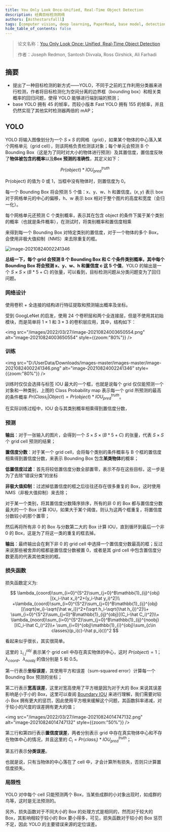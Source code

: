 ```yaml
---
title: You Only Look Once-Unified, Real-Time Object Detection
description: 经典目标检测网络
authors: [Asthestarsfalll]
tags: [computer vision, deep learning, PaperRead, base model, detection]
hide_table_of_contents: false
---
```


> 论文名称：[You Only Look Once: Unified, Real-Time Object Detection](https://arxiv.org/pdf/1506.02640v5.pdf)
>
> 作者：Joseph Redmon, Santosh Divvala, Ross Girshick, Ali Farhadi

## 摘要

- 提出了一种目标检测的新方式——YOLO，不同于之前的工作利用分类器来进行检测，作者将目标检测化为空间分离的边界框（bounding box）和相关类概率的回归问题，使得 YOLO 能够进行端到端的预测；
- base YOLO 拥有 45 的帧率，而较小版本 Fast YOLO 拥有 155 的帧率，并且仍然实现了其他实时检测器两倍的 mAP；

## YOLO

YOLO 将输入图像划分为一个 $S\times S$ 的网格（grid），如果某个物体的中心落入某个网格单元（grid cell），则该网格负责检测该对象；每个单元会预测 B 个 Bounding Box（这是为了同时对大小的物体进行预测）及其置信度，置信度反映了**物体被包含的概率**以及**Box 预测的准确性**，其定义如下：

$$
Pr(object)*IOU_{pred}^{truth}
$$

Pr(object) 的值为 0 或 1，当框中没有物体时，则置信度为 0。

每一个 Bounding Box 将会预测 5 个值：x、y、w、h 和置信度。$(x,y)$ 表示 box 对于网格单元的中心的偏移，h、w 表示 box 相对于整个图片的高度和宽度（会归一化）。

每个网格单元还预测 C 个类别概率，表示其在包含 object 的条件下属于某个类别的概率（也就是条件概率），在测试时，将类别概率和置信度相乘

来得到每一个 Bounding Box 对特定类别的置信度，对于一个物体的多个 Box，会使用非极大值抑制（NMS）来去除重复的框。

![image-20210824002241346](/images/2022/03/27/image-20210824002241346.png)

**总结一下，每个 grid 会预测 B 个 Bounding Box 和 C 个条件类别概率，其中每个 Bounding Box 将会预测 x、y、w、h 和置信度 c 这 5 个值**，YOLO 的输出是一个 $S\times S\times (B*5+C)$ 的张量，可以看到，目标检测问题从分类问题变为了回归问题。

### 网络设计

使用卷积 + 全连接的结构进行特征提取和预测输出概率及坐标。

受到 GoogLeNet 的启发，使用 24 个卷积层和两个全连接层，但是不使用其初始模块，而是简单将 $1\times 1$ 和 $3\times 3$ 的卷积层应用，其中，结构如下：

<img src="/images/2022/03/27/image-20210824003650554.png" alt="image-20210824003650554" style={{zoom:"80%"}} />

### 训练

<img src="D:/UserData/Downloads/images-master/images-master/image-20210824002241346.png" alt="image-20210824002241346" style={{zoom:"80%"}} />

训练时仅仅会选择与标签 IOU 最大的一个框，也就是说每个 grid 仅仅能预测一个对象和一种类别，上图的 Class Probability map 表示每一个 grid 所预测的最高的条件概率 $Pr(Class_i|Object)=Pr(object)*IOU_{pred}^{truth}$。

在实际训练过程中，IOU 会与其类别概率相乘得到置信度分数，

### 预测

**输出**：对于一张输入的图片，会得到一个 $S\times S\times (B*5+C)$ 的张量，代表 $S\times S$ 个 grid cell 预测的结果；

**置信度分数**：对于某一个 grid cell，会将每个类别的条件概率与 B 个框的置信度相乘得到置信度分数，来表示 Bounding Box 包含**某类物体**的概率；

**低置信度过滤**：首先将较低置信度分数全部置零，表示不存在这些目标，这一步是为了去除“错误分类”的坐标

**非极大值抑制**：过滤掉低置信度的框之后往往还存在很多重复的 Box，这时使用 NMS（非极大值抑制）来去除；

对于某一个类别，将其置信度分数降序排序，所有的非 0 的 Box 都与置信度分数最大的一个 Box 计算 IOU，如果大于某个阈值，则认为这两个框重复，将置信度分数较小的那个置零；

然后再将所有非 0 的 Box 与分数第二大的 Box 计算 IOU，直到循环到最后一个非 0 的 Box，这是为了将这一类的重复的框去掉。

**输出**：最终输出会在剩下非 0 的 grid cell 中选择一个置信度分数最高的框；反过来说那些被舍弃的框都是置信度分数被置 0，或者是其 gird cell 中包含置信度分数更高的代表其他类别的框。

### 损失函数

损失函数定义为:

$$
\lambda_{coord}\sum_{i=0}^{S^2}\sum_{j=0}^B\mathbb{1}_{ij}^{obj}[(x_i-\hat x_i)^2+(y_i-\hat y_i)^2]\\
+\lambda_{coord}\sum_{i=0}^{S^2}\sum_{j=0}^B\mathbb{1}_{ij}^{obj}[(\sqrt{w_i}-\sqrt{\hat w_i})^2+(\sqrt h_i-\sqrt{\hat h_i})^2]\\+
\sum_{i=0}^{S^2}\sum_{j=0}^B\mathbb{1}_{ij}^{obj}[(C_i-\hat C_i)^2]\\+
\lambda_{noord}\sum_{i=0}^{S^2}\sum_{j=0}^B\mathbb{1}_{ij}^{noobj}[(C_i-\hat C_i)^2]\\+
\sum_{i=0}^{obj}\mathbb{1}_{i}^{obj}\sum_{c\in classes}(p_i(c)-\hat p_i(c))^2
$$

看起来似乎很长，其实很简单。

这里的 $\mathbb{1}_{i,j}^{obj}$ 表示某个 grid cell 中存在真实物体的中心，这时 $Pr(object)=1$；$\lambda_{coord}、\lambda_{noobj}$ 的值分别是 5 和 0.5。

第一行表示**坐标误差**，其使用平方和误差（sum-squared error）计算每一个 Bounding Box 预测的坐标；

第二行表示**宽高误差**，这里对宽高使用了平方根是因为对于大的 Box 来说其误差影响是小于小的 Box，这里可以查阅 [Boundary IOU](https://asthestarsfalll.icu/2021/05/10/Boundary-IoU) 来进行理解，我们需要对较小 Box 拥有更大的惩罚，因此使用平方根来缓解这个问题，其函数斜率递减，对于较小的尺度的误差拥有更大的值；

<img src="/images/2022/03/27/image-20210824014747132.png" alt="image-20210824014747132" style={{zoom:"50%"}} />

第三行和第四行表示**置信度误差**，两者分别表示 grid 中存在真实物体中心和不存在物体中心的情况，并且这里的 $C_i=Pr(class_i)*IOU_{pred}^{truth}$；

第五行表示**分类误差**。

也就是说，只有当物体的中心落在了 cell 中，才会计算所有损失，否则只计算置信度损失。

### 局限性

YOLO 对中每个 cell 只能预测两个 Box，当某些成群的小对象出现时，如成群的鸟等，这时是无法预测的。

另外，损失函数对于不同大小的 Box 的处理方式是相同的，然而对于较大的 Box，其影响相较于较小的 Box 要小得多，可见，损失函数对于较小的 Box 惩罚不足，因此 YOLO 的主要错误来源的定位误差。
